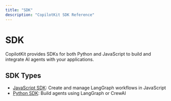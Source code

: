```yaml
---
title: "SDK"
description: "CopilotKit SDK Reference"
---
```


# SDK

CopilotKit provides SDKs for both Python and JavaScript to build and integrate AI agents with your applications.

## SDK Types

- [JavaScript SDK](/reference/sdk/js): Create and manage LangGraph workflows in JavaScript
- [Python SDK](/reference/sdk/python): Build agents using LangGraph or CrewAI
